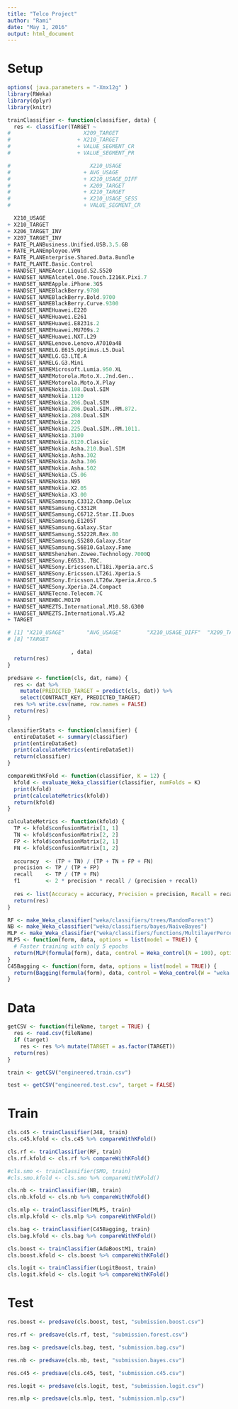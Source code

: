 ```yaml
---
title: "Telco Project"
author: "Rami"
date: "May 1, 2016"
output: html_document
---
```


# Setup

```r
options( java.parameters = "-Xmx12g" )
library(RWeka)
library(dplyr)
library(knitr)
```

```r
trainClassifier <- function(classifier, data) {
  res <- classifier(TARGET ~ 
#                       X209_TARGET
#                     + X210_TARGET
#                     + VALUE_SEGMENT_CR
#                     + VALUE_SEGMENT_PR

#                         X210_USAGE
#                       + AVG_USAGE
#                       + X210_USAGE_DIFF
#                       + X209_TARGET
#                       + X210_TARGET
#                       + X210_USAGE_SESS
#                       + VALUE_SEGMENT_CR

  X210_USAGE                                    
+ X210_TARGET                                   
+ X206_TARGET_INV                               
+ X207_TARGET_INV                               
+ RATE_PLANBusiness.Unified.USB.3.5.GB          
+ RATE_PLANEmployee.VPN                         
+ RATE_PLANEnterprise.Shared.Data.Bundle        
+ RATE_PLANTE.Basic.Control                     
+ HANDSET_NAMEAcer.Liquid.S2.S520               
+ HANDSET_NAMEAlcatel.One.Touch.I216X.Pixi.7    
+ HANDSET_NAMEApple.iPhone.3GS                  
+ HANDSET_NAMEBlackBerry.9780                   
+ HANDSET_NAMEBlackBerry.Bold.9700              
+ HANDSET_NAMEBlackBerry.Curve.9300             
+ HANDSET_NAMEHuawei.E220                       
+ HANDSET_NAMEHuawei.E261                       
+ HANDSET_NAMEHuawei.E8231s.2                   
+ HANDSET_NAMEHuawei.MU709s.2                   
+ HANDSET_NAMEHuawei.NXT.L29                    
+ HANDSET_NAMELenovo.Lenovo.A7010a48            
+ HANDSET_NAMELG.E615.Optimus.L5.Dual           
+ HANDSET_NAMELG.G3.LTE.A                       
+ HANDSET_NAMELG.G3.Mini                        
+ HANDSET_NAMEMicrosoft.Lumia.950.XL            
+ HANDSET_NAMEMotorola.Moto.X..2nd.Gen..        
+ HANDSET_NAMEMotorola.Moto.X.Play              
+ HANDSET_NAMENokia.108.Dual.SIM                
+ HANDSET_NAMENokia.1120                        
+ HANDSET_NAMENokia.206.Dual.SIM                
+ HANDSET_NAMENokia.206.Dual.SIM..RM.872.       
+ HANDSET_NAMENokia.208.Dual.SIM                
+ HANDSET_NAMENokia.220                         
+ HANDSET_NAMENokia.225.Dual.SIM..RM.1011.      
+ HANDSET_NAMENokia.3100                        
+ HANDSET_NAMENokia.6120.Classic                
+ HANDSET_NAMENokia.Asha.210.Dual.SIM           
+ HANDSET_NAMENokia.Asha.302                    
+ HANDSET_NAMENokia.Asha.306                    
+ HANDSET_NAMENokia.Asha.502                    
+ HANDSET_NAMENokia.C5.06                       
+ HANDSET_NAMENokia.N95                         
+ HANDSET_NAMENokia.X2.05                       
+ HANDSET_NAMENokia.X3.00                       
+ HANDSET_NAMESamsung.C3312.Champ.Delux         
+ HANDSET_NAMESamsung.C3312R                    
+ HANDSET_NAMESamsung.C6712.Star.II.Duos        
+ HANDSET_NAMESamsung.E1205T                    
+ HANDSET_NAMESamsung.Galaxy.Star               
+ HANDSET_NAMESamsung.S5222R.Rex.80             
+ HANDSET_NAMESamsung.S5280.Galaxy.Star         
+ HANDSET_NAMESamsung.S6810.Galaxy.Fame         
+ HANDSET_NAMEShenzhen.Zowee.Technology.7000Q   
+ HANDSET_NAMESony.E6533..TBC.                  
+ HANDSET_NAMESony.Ericsson.LT18i.Xperia.arc.S  
+ HANDSET_NAMESony.Ericsson.LT26i.Xperia.S      
+ HANDSET_NAMESony.Ericsson.LT26w.Xperia.Arco.S 
+ HANDSET_NAMESony.Xperia.Z4.Compact            
+ HANDSET_NAMETecno.Telecom.7C                  
+ HANDSET_NAMEWBC.MO170                         
+ HANDSET_NAMEZTS.International.M10.S8.G300     
+ HANDSET_NAMEZTS.International.V5.A2           
+ TARGET                                        

# [1] "X210_USAGE"       "AVG_USAGE"        "X210_USAGE_DIFF"  "X209_TARGET"      "X210_TARGET"      "X210_USAGE_SESS"  "VALUE_SEGMENT_CR"
# [8] "TARGET

                    , data)
  return(res)
}
```

```r
predsave <- function(cls, dat, name) {
  res <- dat %>%
    mutate(PREDICTED_TARGET = predict(cls, dat)) %>%
    select(CONTRACT_KEY, PREDICTED_TARGET)
  res %>% write.csv(name, row.names = FALSE)
  return(res)
}
```

```r
classifierStats <- function(classifier) {
  entireDataSet <- summary(classifier)
  print(entireDataSet)
  print(calculateMetrics(entireDataSet))
  return(classifier)
}

compareWithKFold <- function(classifier, K = 12) {
  kfold <- evaluate_Weka_classifier(classifier, numFolds = K)
  print(kfold)
  print(calculateMetrics(kfold))
  return(kfold)
}

calculateMetrics <- function(kfold) {
  TP <- kfold$confusionMatrix[1, 1]
  TN <- kfold$confusionMatrix[2, 2]
  FP <- kfold$confusionMatrix[2, 1]
  FN <- kfold$confusionMatrix[1, 2]
  
  accuracy  <- (TP + TN) / (TP + TN + FP + FN)
  precision <- TP / (TP + FP)
  recall    <- TP / (TP + FN)
  f1        <- 2 * precision * recall / (precision + recall)
  
  res <- list(Accuracy = accuracy, Precision = precision, Recall = recall, F1 = f1)
  return(res)
}
```

```r
RF <- make_Weka_classifier("weka/classifiers/trees/RandomForest")
NB <- make_Weka_classifier("weka/classifiers/bayes/NaiveBayes")
MLP <- make_Weka_classifier("weka/classifiers/functions/MultilayerPerceptron")
MLP5 <- function(form, data, options = list(model = TRUE)) {
  # Faster training with only 5 epochs
  return(MLP(formula(form), data, control = Weka_control(N = 100), options = options))
}
C45Bagging <- function(form, data, options = list(model = TRUE)) {
  return(Bagging(formula(form), data, control = Weka_control(W = "weka.classifiers.trees.J48"), options = options))
}
```

# Data
```r
getCSV <- function(fileName, target = TRUE) {
  res <- read.csv(fileName)
  if (target)
    res <- res %>% mutate(TARGET = as.factor(TARGET))
  return(res)
}
```

```r
train <- getCSV("engineered.train.csv")
```

```r
test <- getCSV("engineered.test.csv", target = FALSE)
```

# Train
```r
cls.c45 <- trainClassifier(J48, train)
cls.c45.kfold <- cls.c45 %>% compareWithKFold()
```

```r
cls.rf <- trainClassifier(RF, train)
cls.rf.kfold <- cls.rf %>% compareWithKFold()
```

```r
#cls.smo <- trainClassifier(SMO, train)
#cls.smo.kfold <- cls.smo %>% compareWithKFold()
```

```r
cls.nb <- trainClassifier(NB, train)
cls.nb.kfold <- cls.nb %>% compareWithKFold()
```

```r
cls.mlp <- trainClassifier(MLP5, train)
cls.mlp.kfold <- cls.mlp %>% compareWithKFold()
```

```r
cls.bag <- trainClassifier(C45Bagging, train)
cls.bag.kfold <- cls.bag %>% compareWithKFold()
```

```r
cls.boost <- trainClassifier(AdaBoostM1, train)
cls.boost.kfold <- cls.boost %>% compareWithKFold()
```

```r
cls.logit <- trainClassifier(LogitBoost, train)
cls.logit.kfold <- cls.logit %>% compareWithKFold()
```

# Test

```r
res.boost <- predsave(cls.boost, test, "submission.boost.csv")
```

```r
res.rf <- predsave(cls.rf, test, "submission.forest.csv")
```

```r
res.bag <- predsave(cls.bag, test, "submission.bag.csv")
```

```r
res.nb <- predsave(cls.nb, test, "submission.bayes.csv")
```

```r
res.c45 <- predsave(cls.c45, test, "submission.c45.csv")
```

```r
res.logit <- predsave(cls.logit, test, "submission.logit.csv")
```

```r
res.mlp <- predsave(cls.mlp, test, "submission.mlp.csv")
```